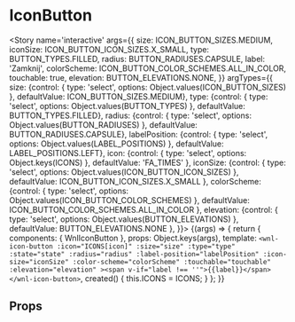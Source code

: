
<Meta title='atoms/IconButton' component={WnlIconButton} />

# IconButton

<Story name='interactive'
       args={{
           size: ICON_BUTTON_SIZES.MEDIUM,
           iconSize: ICON_BUTTON_ICON_SIZES.X_SMALL,
           type: BUTTON_TYPES.FILLED,
           radius: BUTTON_RADIUSES.CAPSULE,
           label: 'Zamknij',
           colorScheme: ICON_BUTTON_COLOR_SCHEMES.ALL_IN_COLOR,
           touchable: true,
           elevation: BUTTON_ELEVATIONS.NONE,
       }}
       argTypes={{
           size: {control: { type: 'select', options: Object.values(ICON_BUTTON_SIZES) }, defaultValue: ICON_BUTTON_SIZES.MEDIUM},
           type: {control: { type: 'select', options: Object.values(BUTTON_TYPES) }, defaultValue: BUTTON_TYPES.FILLED},
           radius: {control: { type: 'select', options: Object.values(BUTTON_RADIUSES) }, defaultValue: BUTTON_RADIUSES.CAPSULE},
           labelPosition: {control: { type: 'select', options: Object.values(LABEL_POSITIONS) }, defaultValue: LABEL_POSITIONS.LEFT},
           icon: {control: { type: 'select', options: Object.keys(ICONS) }, defaultValue: 'FA_TIMES' },
           iconSize: {control: { type: 'select', options: Object.values(ICON_BUTTON_ICON_SIZES) }, defaultValue: ICON_BUTTON_ICON_SIZES.X_SMALL },
           colorScheme: {control: { type: 'select', options: Object.values(ICON_BUTTON_COLOR_SCHEMES) }, defaultValue: ICON_BUTTON_COLOR_SCHEMES.ALL_IN_COLOR },
           elevation: {control: { type: 'select', options: Object.values(BUTTON_ELEVATIONS) }, defaultValue: BUTTON_ELEVATIONS.NONE },
       }}>
    {(args) => {
        return {
            components: { WnlIconButton },
            props: Object.keys(args),
            template: `<wnl-icon-button
              :icon="ICONS[icon]"
              :size="size"
              :type="type"
              :state="state"
              :radius="radius"
              :label-position="labelPosition"
              :icon-size="iconSize"
              :color-scheme="colorScheme"
              :touchable="touchable"
              :elevation="elevation"
            ><span v-if="label !== ''">{{label}}</span></wnl-icon-button>`,
            created() {
                this.ICONS = ICONS;
            }
        };
    }}
</Story>

## Props

<Props of={WnlIconButton} />
